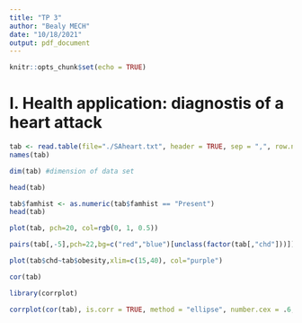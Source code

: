 ```yaml
---
title: "TP 3"
author: "Bealy MECH"
date: "10/18/2021"
output: pdf_document
---
```


```r
knitr::opts_chunk$set(echo = TRUE)
```

# I. Health application: diagnostis of a heart attack
```r
tab <- read.table(file="./SAheart.txt", header = TRUE, sep = ",", row.names = 1)
names(tab)
```

```r
dim(tab) #dimension of data set
```

```r
head(tab)
```

```r
tab$famhist <- as.numeric(tab$famhist == "Present")
head(tab)
```

```r
plot(tab, pch=20, col=rgb(0, 1, 0.5))
```

```r
pairs(tab[,-5],pch=22,bg=c("red","blue")[unclass(factor(tab[,"chd"]))])
```

```r
plot(tab$chd~tab$obesity,xlim=c(15,40), col="purple")
```

```r
cor(tab)
```

```r
library(corrplot)
```

```r
corrplot(cor(tab), is.corr = TRUE, method = "ellipse", number.cex = .6, addCoef.col = "black")
```


